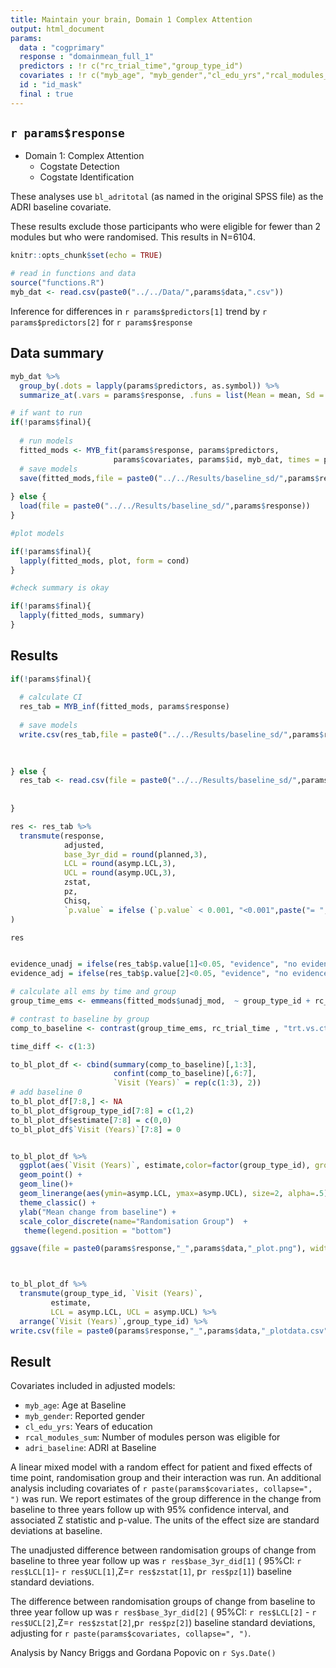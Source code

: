```yaml
---
title: Maintain your brain, Domain 1 Complex Attention
output: html_document
params:
  data : "cogprimary"
  response : "domainmean_full_1"
  predictors : !r c("rc_trial_time","group_type_id")
  covariates : !r c("myb_age", "myb_gender","cl_edu_yrs","rcal_modules_sum","adri_baseline")
  id : "id_mask"
  final : true
---
```


## `r params$response`

- Domain 1: Complex Attention
    - Cogstate Detection
    - Cogstate Identification

These analyses use `bl_adritotal` (as named in the original SPSS file) as the ADRI baseline covariate.

These results exclude those participants who were eligible for fewer than 2 modules but who were randomised. This results in N=6104.




```r
knitr::opts_chunk$set(echo = TRUE)

```


```r
# read in functions and data
source("functions.R")
myb_dat <- read.csv(paste0("../../Data/",params$data,".csv"))
```

Inference for differences in `r params$predictors[1]`  trend by `r params$predictors[2]` for  `r params$response`


## Data summary



```r
myb_dat %>% 
  group_by(.dots = lapply(params$predictors, as.symbol)) %>% 
  summarize_at(.vars = params$response, .funs = list(Mean = mean, Sd = sd, N_obs = ~length(.)), na.rm=T)
```



```r

# if want to run
if(!params$final){
  
  # run models
  fitted_mods <- MYB_fit(params$response, params$predictors, 
                       params$covariates, params$id, myb_dat, times = plannedtimes)
  # save models
  save(fitted_mods,file = paste0("../../Results/baseline_sd/",params$response))
  
} else {
  load(file = paste0("../../Results/baseline_sd/",params$response))
}


```



```r
#plot models

if(!params$final){
  lapply(fitted_mods, plot, form = cond)
}
```

```r
#check summary is okay

if(!params$final){
  lapply(fitted_mods, summary)
}
```

## Results

```r

if(!params$final){
  
  # calculate CI
  res_tab = MYB_inf(fitted_mods, params$response)
  
  # save models
  write.csv(res_tab,file = paste0("../../Results/baseline_sd/",params$response,"_table.csv"), row.names = FALSE)
  

  
} else {
  res_tab <- read.csv(file = paste0("../../Results/baseline_sd/",params$response,"_table.csv"))
  
  
}

res <- res_tab %>% 
  transmute(response,
            adjusted,
            base_3yr_did = round(planned,3),
            LCL = round(asymp.LCL,3),
            UCL = round(asymp.UCL,3),
            zstat,
            pz,
            Chisq,
            `p.value` = ifelse (`p.value` < 0.001, "<0.001",paste("= ",round(`p.value`,3)))
)

res


evidence_unadj = ifelse(res_tab$p.value[1]<0.05, "evidence", "no evidence")
evidence_adj = ifelse(res_tab$p.value[2]<0.05, "evidence", "no evidence")

```

```r

# calculate all ems by time and group
group_time_ems <- emmeans(fitted_mods$unadj_mod,  ~ group_type_id + rc_trial_time)

# contrast to baseline by group
comp_to_baseline <- contrast(group_time_ems, rc_trial_time , "trt.vs.ctrl", by=  "group_type_id")

time_diff <- c(1:3)

to_bl_plot_df <- cbind(summary(comp_to_baseline)[,1:3], 
                       confint(comp_to_baseline)[,6:7], 
                       `Visit (Years)` = rep(c(1:3), 2))
# add baseline 0
to_bl_plot_df[7:8,] <- NA
to_bl_plot_df$group_type_id[7:8] = c(1,2)
to_bl_plot_df$estimate[7:8] = c(0,0)
to_bl_plot_df$`Visit (Years)`[7:8] = 0


to_bl_plot_df %>% 
  ggplot(aes(`Visit (Years)`, estimate,color=factor(group_type_id), group=factor(group_type_id))) + 
  geom_point() + 
  geom_line()+
  geom_linerange(aes(ymin=asymp.LCL, ymax=asymp.UCL), size=2, alpha=.5) + 
  theme_classic() + 
  ylab("Mean change from baseline") +
  scale_color_discrete(name="Randomisation Group")  + 
   theme(legend.position = "bottom") 

ggsave(file = paste0(params$response,"_",params$data,"_plot.png"), width = 12, height = 8, units = "cm")



to_bl_plot_df %>% 
  transmute(group_type_id, `Visit (Years)`,
         estimate,
         LCL = asymp.LCL, UCL = asymp.UCL) %>% 
  arrange(`Visit (Years)`,group_type_id) %>% 
write.csv(file = paste0(params$response,"_",params$data,"_plotdata.csv"), row.names = FALSE)


```


## Result

Covariates included in adjusted models: 

  - `myb_age`: Age at Baseline 
  - `myb_gender`: Reported gender
  - `cl_edu_yrs`: Years of education
  - `rcal_modules_sum`: Number of modules person was eligible for
  - `adri_baseline`: ADRI at Baseline


A linear mixed model with a random effect for patient and fixed effects of time point, randomisation group and their interaction was run. An additional analysis including covariates of `r paste(params$covariates, collapse=", ")` was run.  We report estimates of the group difference in the change from baseline to three years follow up with 95% confidence interval, and associated Z statistic and p-value. The units of the effect size are standard deviations at baseline. 

The unadjusted difference between randomisation groups of change from baseline to three year follow up was `r res$base_3yr_did[1]` ( 95%CI: `r res$LCL[1]`- `r res$UCL[1]`,Z=`r res$zstat[1]`, p`r res$pz[1]`) baseline standard deviations. 

The difference between randomisation groups of change from baseline to three year follow up was `r res$base_3yr_did[2]` ( 95%CI: `r res$LCL[2]` - `r res$UCL[2]`,Z=`r res$zstat[2]`,p`r res$pz[2]`) baseline standard deviations, adjusting for `r paste(params$covariates, collapse=", ")`.


Analysis by Nancy Briggs and Gordana Popovic on `r Sys.Date()`
